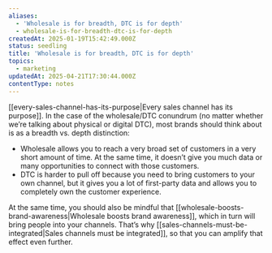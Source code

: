 ```yaml
---
aliases:
  - 'Wholesale is for breadth, DTC is for depth'
  - wholesale-is-for-breadth-dtc-is-for-depth
createdAt: 2025-01-19T15:42:49.000Z
status: seedling
title: 'Wholesale is for breadth, DTC is for depth'
topics:
  - marketing
updatedAt: 2025-04-21T17:30:44.000Z
contentType: notes
---
```

[[every-sales-channel-has-its-purpose|Every sales channel has its purpose]]. In the case of the wholesale/DTC conundrum (no matter whether we’re talking about physical or digital DTC), most brands should think about is as a breadth vs. depth distinction:

- Wholesale allows you to reach a very broad set of customers in a very short amount of time. At the same time, it doesn’t give you much data or many opportunities to connect with those customers.
- DTC is harder to pull off because you need to bring customers to your own channel, but it gives you a lot of first-party data and allows you to completely own the customer experience.

At the same time, you should also be mindful that [[wholesale-boosts-brand-awareness|Wholesale boosts brand awareness]], which in turn will bring people into your channels. That’s why [[sales-channels-must-be-integrated|Sales channels must be integrated]], so that you can amplify that effect even further.
